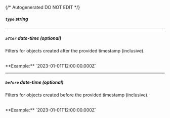 {/* Autogenerated DO NOT EDIT  */}
##### `type` _string_

---
##### `after` _date-time (optional)_
Filters for objects created after the provided timestamp
(inclusive).

<br/>
**Example:** `2023-01-01T12:00:00.000Z`

---
##### `before` _date-time (optional)_
Filters for objects created before the provided timestamp
(inclusive).

<br/>
**Example:** `2023-01-01T12:00:00.000Z`


